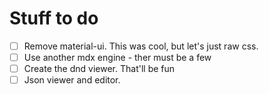 

# Stuff to do

- [ ] Remove material-ui. This was cool, but let's just raw css.
- [ ] Use another mdx engine - ther must be a few
- [ ] Create the dnd viewer. That'll be fun
- [ ] Json viewer and editor.

